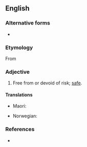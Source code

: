 {{also|riskfree}}

==English==

===Alternative forms===
* {{l|en|riskfree}}

===Etymology===
From {{suffix|en|risk|free}}

===Adjective===
{{en-adj|-}}

# Free from or devoid of risk; [[safe]].
#: {{ux|en|While no investment is '''risk-free''', some have less risk involved than others.}}

====Translations====
{{trans-top|safe}}
* Maori: {{t|mi|haumaru}}
{{trans-mid}}
* Norwegian: {{t|no|farefri}}
{{trans-bottom}}

===References===
* {{R:ODO}}